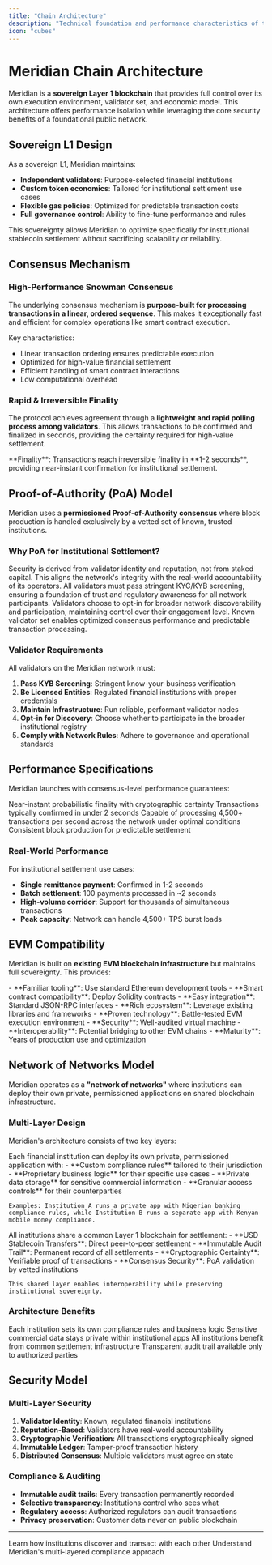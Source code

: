 ```yaml
---
title: "Chain Architecture"
description: "Technical foundation and performance characteristics of the Meridian blockchain"
icon: "cubes"
---
```


# Meridian Chain Architecture

Meridian is a **sovereign Layer 1 blockchain** that provides full control over its own execution environment, validator set, and economic model. This architecture offers performance isolation while leveraging the core security benefits of a foundational public network.

## Sovereign L1 Design

As a sovereign L1, Meridian maintains:

- **Independent validators**: Purpose-selected financial institutions
- **Custom token economics**: Tailored for institutional settlement use cases
- **Flexible gas policies**: Optimized for predictable transaction costs
- **Full governance control**: Ability to fine-tune performance and rules

This sovereignty allows Meridian to optimize specifically for institutional stablecoin settlement without sacrificing scalability or reliability.

## Consensus Mechanism

### High-Performance Snowman Consensus

The underlying consensus mechanism is **purpose-built for processing transactions in a linear, ordered sequence**. This makes it exceptionally fast and efficient for complex operations like smart contract execution.

Key characteristics:
- Linear transaction ordering ensures predictable execution
- Optimized for high-value financial settlement
- Efficient handling of smart contract interactions
- Low computational overhead

### Rapid & Irreversible Finality

The protocol achieves agreement through a **lightweight and rapid polling process among validators**. This allows transactions to be confirmed and finalized in seconds, providing the certainty required for high-value settlement.

<Info>
**Finality**: Transactions reach irreversible finality in **1-2 seconds**, providing near-instant confirmation for institutional settlement.
</Info>

## Proof-of-Authority (PoA) Model

Meridian uses a **permissioned Proof-of-Authority consensus** where block production is handled exclusively by a vetted set of known, trusted institutions.

### Why PoA for Institutional Settlement?

<CardGroup cols={2}>
  <Card title="Identity-Based Security" icon="id-card">
    Security is derived from validator identity and reputation, not from staked capital. This aligns the network's integrity with the real-world accountability of its operators.
  </Card>

  <Card title="Regulatory Compliance" icon="gavel">
    All validators must pass stringent KYC/KYB screening, ensuring a foundation of trust and regulatory awareness for all network participants.
  </Card>

  <Card title="Selective Participation" icon="toggle-on">
    Validators choose to opt-in for broader network discoverability and participation, maintaining control over their engagement level.
  </Card>

  <Card title="Performance Guarantees" icon="gauge-high">
    Known validator set enables optimized consensus performance and predictable transaction processing.
  </Card>
</CardGroup>

### Validator Requirements

All validators on the Meridian network must:

1. **Pass KYB Screening**: Stringent know-your-business verification
2. **Be Licensed Entities**: Regulated financial institutions with proper credentials
3. **Maintain Infrastructure**: Run reliable, performant validator nodes
4. **Opt-in for Discovery**: Choose whether to participate in the broader institutional registry
5. **Comply with Network Rules**: Adhere to governance and operational standards

## Performance Specifications

Meridian launches with consensus-level performance guarantees:

<ResponseField name="Finality" type="1-2 seconds" required>
  Near-instant probabilistic finality with cryptographic certainty
</ResponseField>

<ResponseField name="Latency" type="<2 seconds" required>
  Transactions typically confirmed in under 2 seconds
</ResponseField>

<ResponseField name="Throughput" type="4,500+ TPS" required>
  Capable of processing 4,500+ transactions per second across the network under optimal conditions
</ResponseField>

<ResponseField name="Block Time" type="~2 seconds" required>
  Consistent block production for predictable settlement
</ResponseField>

### Real-World Performance

For institutional settlement use cases:

- **Single remittance payment**: Confirmed in 1-2 seconds
- **Batch settlement**: 100 payments processed in ~2 seconds
- **High-volume corridor**: Support for thousands of simultaneous transactions
- **Peak capacity**: Network can handle 4,500+ TPS burst loads

## EVM Compatibility

Meridian is built on **existing EVM blockchain infrastructure** but maintains full sovereignty. This provides:

<Tabs>
  <Tab title="Developer Benefits">
    - **Familiar tooling**: Use standard Ethereum development tools
    - **Smart contract compatibility**: Deploy Solidity contracts
    - **Easy integration**: Standard JSON-RPC interfaces
    - **Rich ecosystem**: Leverage existing libraries and frameworks
  </Tab>

  <Tab title="Institutional Benefits">
    - **Proven technology**: Battle-tested EVM execution environment
    - **Security**: Well-audited virtual machine
    - **Interoperability**: Potential bridging to other EVM chains
    - **Maturity**: Years of production use and optimization
  </Tab>
</Tabs>

## Network of Networks Model

Meridian operates as a **"network of networks"** where institutions can deploy their own private, permissioned applications on shared blockchain infrastructure.

### Multi-Layer Design

Meridian's architecture consists of two key layers:

<AccordionGroup>
  <Accordion title="Private Application Layer (Institution-Specific)" icon="shield">
    Each financial institution can deploy its own private, permissioned application with:
    - **Custom compliance rules** tailored to their jurisdiction
    - **Proprietary business logic** for their specific use cases
    - **Private data storage** for sensitive commercial information
    - **Granular access controls** for their counterparties

    Examples: Institution A runs a private app with Nigerian banking compliance rules, while Institution B runs a separate app with Kenyan mobile money compliance.
  </Accordion>

  <Accordion title="Shared Settlement Layer (L1 Blockchain)" icon="link">
    All institutions share a common Layer 1 blockchain for settlement:
    - **USD Stablecoin Transfers**: Direct peer-to-peer settlement
    - **Immutable Audit Trail**: Permanent record of all settlements
    - **Cryptographic Certainty**: Verifiable proof of transactions
    - **Consensus Security**: PoA validation by vetted institutions

    This shared layer enables interoperability while preserving institutional sovereignty.
  </Accordion>
</AccordionGroup>

### Architecture Benefits

<CardGroup cols={2}>
  <Card title="Granular Control" icon="sliders">
    Each institution sets its own compliance rules and business logic
  </Card>
  <Card title="Data Protection" icon="lock">
    Sensitive commercial data stays private within institutional apps
  </Card>
  <Card title="Shared Settlement" icon="arrows-left-right">
    All institutions benefit from common settlement infrastructure
  </Card>
  <Card title="Selective Disclosure" icon="eye">
    Transparent audit trail available only to authorized parties
  </Card>
</CardGroup>

## Security Model

### Multi-Layer Security

1. **Validator Identity**: Known, regulated financial institutions
2. **Reputation-Based**: Validators have real-world accountability
3. **Cryptographic Verification**: All transactions cryptographically signed
4. **Immutable Ledger**: Tamper-proof transaction history
5. **Distributed Consensus**: Multiple validators must agree on state

### Compliance & Auditing

- **Immutable audit trails**: Every transaction permanently recorded
- **Selective transparency**: Institutions control who sees what
- **Regulatory access**: Authorized regulators can audit transactions
- **Privacy preservation**: Customer data never on public blockchain

---

<CardGroup cols={2}>
  <Card
    title="RADIUS Protocol"
    icon="circle-nodes"
    href="/radius-protocol"
  >
    Learn how institutions discover and transact with each other
  </Card>
  <Card
    title="Compliance Features"
    icon="shield-check"
    href="/compliance"
  >
    Understand Meridian's multi-layered compliance approach
  </Card>
</CardGroup>

